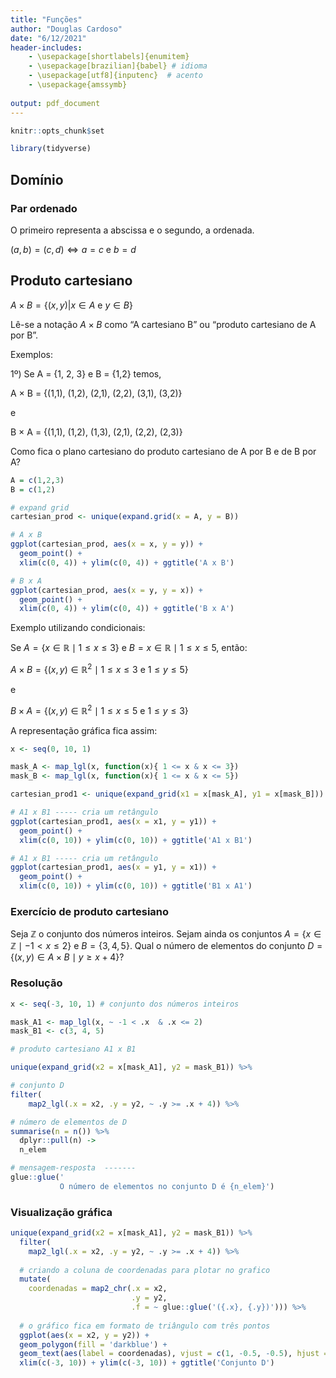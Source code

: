 ```yaml
---
title: "Funções"
author: "Douglas Cardoso"
date: "6/12/2021"
header-includes:
    - \usepackage[shortlabels]{enumitem}
    - \usepackage[brazilian]{babel} # idioma
    - \usepackage[utf8]{inputenc}  # acento
    - \usepackage{amssymb}
    
output: pdf_document
---
```


```r
knitr::opts_chunk$set

library(tidyverse)
```

## Domínio

### Par ordenado

O primeiro representa a abscissa e o segundo, a ordenada.

$(a, b) = (c, d) \Leftrightarrow a = c$ e $b = d$

## Produto cartesiano

$A \times B = \{(x,y) | x \in A$ e $y \in B\}$

Lê-se a notação $A \times B$ como "A cartesiano B" ou "produto cartesiano de A por B".

Exemplos:

1º) Se A = {1, 2, 3} e B = {1,2} temos,

A $\times$ B = {(1,1), (1,2), (2,1), (2,2), (3,1), (3,2)}

e

B $\times$ A = {(1,1), (1,2), (1,3), (2,1), (2,2), (2,3)}


Como fica o plano cartesiano do produto cartesiano de A por B e de B por A?
```r

A = c(1,2,3)
B = c(1,2)

# expand grid
cartesian_prod <- unique(expand.grid(x = A, y = B))

# A x B
ggplot(cartesian_prod, aes(x = x, y = y)) +
  geom_point() +
  xlim(c(0, 4)) + ylim(c(0, 4)) + ggtitle('A x B')

# B x A
ggplot(cartesian_prod, aes(x = y, y = x)) +
  geom_point() +
  xlim(c(0, 4)) + ylim(c(0, 4)) + ggtitle('B x A')
``` 

Exemplo utilizando condicionais:

Se $A = \{x \in \mathbb{R} \mid  1 \leq  x \leq 3\}$ e  $B = {x \in \mathbb{R} \mid 1 \leq x \leq 5}$, então:

$A \times B = \{(x,y) \in \mathbb{R}^2 \mid 1 \leq x \leq 3$ e $1 \leq y \leq 5\}$

e

$B \times A = \{(x,y) \in \mathbb{R}^2 \mid 1 \leq x \leq 5$ e $1 \leq y \leq 3\}$

A representação gráfica fica assim:

```r
x <- seq(0, 10, 1)

mask_A <- map_lgl(x, function(x){ 1 <= x & x <= 3})
mask_B <- map_lgl(x, function(x){ 1 <= x & x <= 5})

cartesian_prod1 <- unique(expand_grid(x1 = x[mask_A], y1 = x[mask_B]))

# A1 x B1 ----- cria um retângulo
ggplot(cartesian_prod1, aes(x = x1, y = y1)) +
  geom_point() +
  xlim(c(0, 10)) + ylim(c(0, 10)) + ggtitle('A1 x B1')

# A1 x B1 ----- cria um retângulo
ggplot(cartesian_prod1, aes(x = y1, y = x1)) +
  geom_point() +
  xlim(c(0, 10)) + ylim(c(0, 10)) + ggtitle('B1 x A1')

```

### Exercício de produto cartesiano
Seja $\mathbb{Z}$ o conjunto dos números inteiros. Sejam ainda os conjuntos 
$A = \{x \in \mathbb{Z} \mid -1 < x \leq 2\}$ e $B = \{3,4,5\}$. 
Qual o número de elementos do conjunto 
$D = \{(x, y) \in A \times B \mid y \geq x + 4\}$?

### Resolução 

```r
x <- seq(-3, 10, 1) # conjunto dos números inteiros

mask_A1 <- map_lgl(x, ~ -1 < .x  & .x <= 2)
mask_B1 <- c(3, 4, 5)

# produto cartesiano A1 x B1

unique(expand_grid(x2 = x[mask_A1], y2 = mask_B1)) %>%

# conjunto D
filter(
    map2_lgl(.x = x2, .y = y2, ~ .y >= .x + 4)) %>%

# número de elementos de D
summarise(n = n()) %>%
  dplyr::pull(n) ->
  n_elem

# mensagem-resposta  -------
glue::glue('
           O número de elementos no conjunto D é {n_elem}')

```

### Visualização gráfica

```r
unique(expand_grid(x2 = x[mask_A1], y2 = mask_B1)) %>%
  filter(
    map2_lgl(.x = x2, .y = y2, ~ .y >= .x + 4)) %>%
  
  # criando a coluna de coordenadas para plotar no grafico
  mutate(
    coordenadas = map2_chr(.x = x2, 
                           .y = y2, 
                           .f = ~ glue::glue('({.x}, {.y})'))) %>%
  
  # o gráfico fica em formato de triângulo com três pontos
  ggplot(aes(x = x2, y = y2)) +
  geom_polygon(fill = 'darkblue') +
  geom_text(aes(label = coordenadas), vjust = c(1, -0.5, -0.5), hjust = c(0.5, 0.5, -.1), size = 3) +
  xlim(c(-3, 10)) + ylim(c(-3, 10)) + ggtitle('Conjunto D')
```